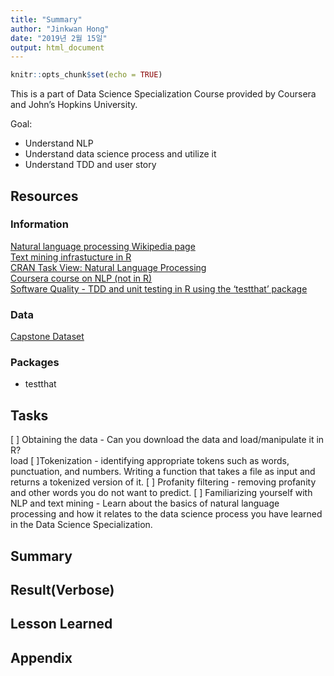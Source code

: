 ```yaml
---
title: "Summary"
author: "Jinkwan Hong"
date: "2019년 2월 15일"
output: html_document
---
```


```r
knitr::opts_chunk$set(echo = TRUE)
```

This is a part of Data Science Specialization Course provided by Coursera and John's Hopkins University. 

Goal:  

* Understand NLP  
* Understand data science process and utilize it  
* Understand TDD and user story  

## Resources

### Information

[Natural language processing Wikipedia page](https://en.wikipedia.org/wiki/Natural_language_processing)  
[Text mining infrastucture in R](http://www.jstatsoft.org/v25/i05/)  
[CRAN Task View: Natural Language Processing](http://cran.r-project.org/web/views/NaturalLanguageProcessing.html)  
[Coursera course on NLP (not in R)](https://www.coursera.org/course/nlp)  
[Software Quality - TDD and unit testing in R using the 'testthat' package](https://pparacch.github.io/2017/05/18/test_driven_development_in_r.html)

### Data

[Capstone Dataset](https://d396qusza40orc.cloudfront.net/dsscapstone/dataset/Coursera-SwiftKey.zip)

### Packages

* testthat


## Tasks

[ ] Obtaining the data - Can you download the data and load/manipulate it in R?  
  load 
  [ ]Tokenization - identifying appropriate tokens such as words, punctuation, and numbers. Writing a function that takes a file as input and returns a tokenized version of it.
  [ ] Profanity filtering - removing profanity and other words you do not want to predict.
[ ] Familiarizing yourself with NLP and text mining - Learn about the basics of natural language processing and how it relates to the data science process you have learned in the Data Science Specialization.  

## Summary

## Result(Verbose)

## Lesson Learned

## Appendix

